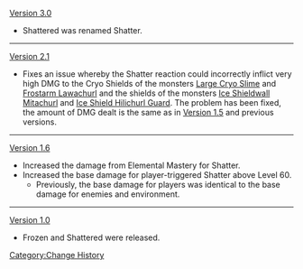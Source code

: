 [[Version 3.0]]
* Shattered was renamed Shatter.
----
[[Version 2.1]]
* Fixes an issue whereby the Shatter reaction could incorrectly inflict very high DMG to the Cryo Shields of the monsters [[Large Cryo Slime]] and [[Frostarm Lawachurl]] and the shields of the monsters [[Ice Shieldwall Mitachurl]] and [[Ice Shield Hilichurl Guard]]. The problem has been fixed, the amount of DMG dealt is the same as in [[Version 1.5]] and previous versions.
----
[[Version 1.6]]
* Increased the damage from Elemental Mastery for Shatter.
* Increased the base damage for player-triggered Shatter above Level 60.
** Previously, the base damage for players was identical to the base damage for enemies and environment.
----
[[Version 1.0]]
* Frozen and Shattered were released.
<noinclude>[[Category:Change History]]</noinclude>
